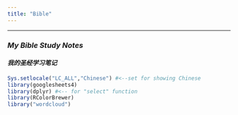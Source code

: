 ```yaml
---
title: "Bible"
---
```


---

### **_My Bible Study Notes_**
#### **_我的圣经学习笔记_**

```r
Sys.setlocale("LC_ALL","Chinese") #<--set for showing Chinese 
library(googlesheets4)
library(dplyr) #<-- for "select" function
library(RColorBrewer)
library("wordcloud")
```

